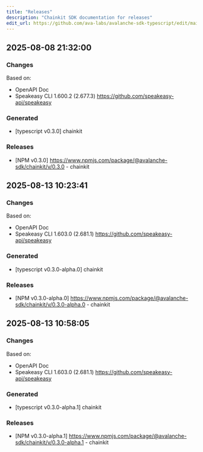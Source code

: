 ```yaml
---
title: "Releases"
description: "Chainkit SDK documentation for releases"
edit_url: https://github.com/ava-labs/avalanche-sdk-typescript/edit/main/chainkit/RELEASES.md
---
```


## 2025-08-08 21:32:00
### Changes
Based on:
- OpenAPI Doc  
- Speakeasy CLI 1.600.2 (2.677.3) https://github.com/speakeasy-api/speakeasy
### Generated
- [typescript v0.3.0] chainkit
### Releases
- [NPM v0.3.0] https://www.npmjs.com/package/@avalanche-sdk/chainkit/v/0.3.0 - chainkit

## 2025-08-13 10:23:41
### Changes
Based on:
- OpenAPI Doc  
- Speakeasy CLI 1.603.0 (2.681.1) https://github.com/speakeasy-api/speakeasy
### Generated
- [typescript v0.3.0-alpha.0] chainkit
### Releases
- [NPM v0.3.0-alpha.0] https://www.npmjs.com/package/@avalanche-sdk/chainkit/v/0.3.0-alpha.0 - chainkit

## 2025-08-13 10:58:05
### Changes
Based on:
- OpenAPI Doc  
- Speakeasy CLI 1.603.0 (2.681.1) https://github.com/speakeasy-api/speakeasy
### Generated
- [typescript v0.3.0-alpha.1] chainkit
### Releases
- [NPM v0.3.0-alpha.1] https://www.npmjs.com/package/@avalanche-sdk/chainkit/v/0.3.0-alpha.1 - chainkit